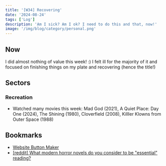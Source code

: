 ```yaml
---
title: '[W34] Recovering'
date: '2024-08-24'
tags: ['Log']
description: 'Am I sick? Am I ok? I need to do this and that, now!'
image: '/img/blog/category/personal.png'
---
```


## Now

I did almost nothing of value this week! :) I felt ill for the majority of it and focused on finishing things on my plate and recovering (hence the title!)

## Sectors

### Recreation

- Watched many movies this week: Mad God (2021), A Quiet Place: Day One (2024), The Shining (1980), Cloverfield (2008), Killler Klowns from Outer Space (1988)

## Bookmarks

- [Website Button Maker](https://hekate2.github.io/buttonmaker/)
- [[reddit] What modern horror novels do you consider to be "essential" reading? ](https://old.reddit.com/r/horrorlit/comments/1dittr0/what_modern_horror_novels_do_you_consider_to_be/)
